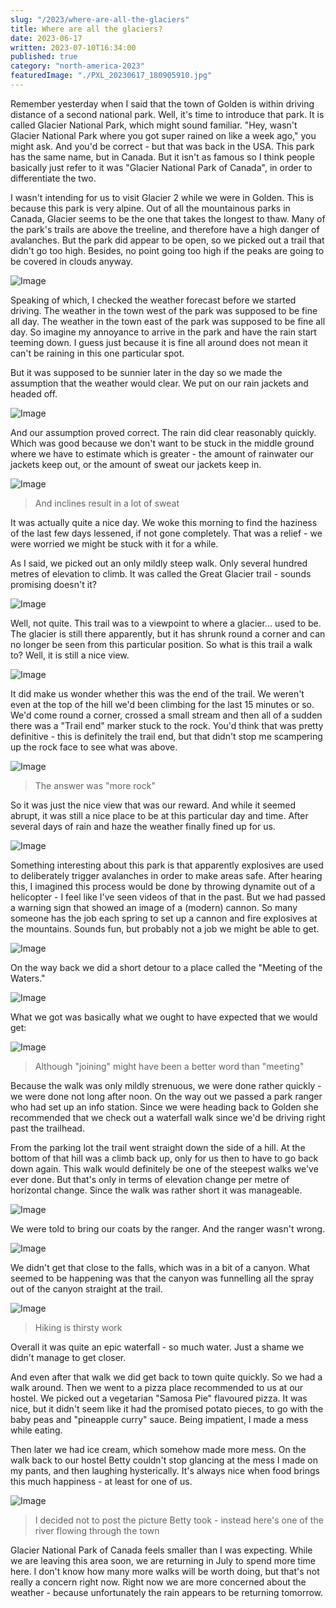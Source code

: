 ```yaml
---
slug: "/2023/where-are-all-the-glaciers"
title: Where are all the glaciers?
date: 2023-06-17
written: 2023-07-10T16:34:00
published: true
category: "north-america-2023"
featuredImage: "./PXL_20230617_180905910.jpg"
---
```


Remember yesterday when I said that the town of Golden is within driving distance of a second national park.  Well, it's time to introduce that park.  It is called Glacier National Park, which might sound familiar.  "Hey, wasn't Glacier National Park where you got super rained on like a week ago," you might ask.  And you'd be correct - but that was back in the USA.  This park has the same name, but in Canada.  But it isn't as famous so I think people basically just refer to it was "Glacier National Park of Canada", in order to differentiate the two.

I wasn't intending for us to visit Glacier 2 while we were in Golden.  This is because this park is very alpine.  Out of all the mountainous parks in Canada, Glacier seems to be the one that takes the longest to thaw.  Many of the park's trails are above the treeline, and therefore have a high danger of avalanches.  But the park did appear to be open, so we picked out a trail that didn't go too high.  Besides, no point going too high if the peaks are going to be covered in clouds anyway.

![Image](PXL_20230617_170247415.jpg)

Speaking of which, I checked the weather forecast before we started driving.  The weather in the town west of the park was supposed to be fine all day.  The weather in the town east of the park was supposed to be fine all day.  So imagine my annoyance to arrive in the park and have the rain start teeming down.  I guess just because it is fine all around does not mean it can't be raining in this one particular spot.

But it was supposed to be sunnier later in the day so we made the assumption that the weather would clear.  We put on our rain jackets and headed off.

![Image](PXL_20230617_172219010.jpg)

And our assumption proved correct.  The rain did clear reasonably quickly.  Which was good because we don't want to be stuck in the middle ground where we have to estimate which is greater - the amount of rainwater our jackets keep out, or the amount of sweat our jackets keep in.

![Image](PXL_20230617_175920668.jpg)

> And inclines result in a lot of sweat

It was actually quite a nice day.  We woke this morning to find the haziness of the last few days lessened, if not gone completely.  That was a relief - we were worried we might be stuck with it for a while.

As I said, we picked out an only mildly steep walk.  Only several hundred metres of elevation to climb.  It was called the Great Glacier trail - sounds promising doesn't it?

![Image](PXL_20230617_180432759.jpg)

Well, not quite.  This trail was to a viewpoint to where a glacier... used to be.  The glacier is still there apparently, but it has shrunk round a corner and can no longer be seen from this particular position.  So what is this trail a walk to?  Well, it is still a nice view.

![Image](PXL_20230617_180905910.jpg)

It did make us wonder whether this was the end of the trail.  We weren't even at the top of the hill we'd been climbing for the last 15 minutes or so.  We'd come round a corner, crossed a small stream and then all of a sudden there was a "Trail end" marker stuck to the rock.  You'd think that was pretty definitive - this is definitely the trail end, but that didn't stop me scampering up the rock face to see what was above.

![Image](PXL_20230617_180926257.jpg)

> The answer was "more rock"

So it was just the nice view that was our reward.  And while it seemed abrupt, it was still a nice place to be at this particular day and time.  After several days of rain and haze the weather finally fined up for us.

![Image](PXL_20230617_180452777.jpg)

Something interesting about this park is that apparently explosives are used to deliberately trigger avalanches in order to make areas safe.  After hearing this, I imagined this process would be done by throwing dynamite out of a helicopter - I feel like I've seen videos of that in the past.  But we had passed a warning sign that showed an image of a (modern) cannon.  So many someone has the job each spring to set up a cannon and fire explosives at the mountains.  Sounds fun, but probably not a job we might be able to get.

![Image](PXL_20230617_181747984.jpg)

On the way back we did a short detour to a place called the "Meeting of the Waters."

![Image](PXL_20230617_190402351.jpg)

What we got was basically what we ought to have expected that we would get:

![Image](PXL_20230617_190222866.jpg)

> Although "joining" might have been a better word than "meeting"

Because the walk was only mildly strenuous, we were done rather quickly - we were done not long after noon.  On the way out we passed a park ranger who had set up an info station.  Since we were heading back to Golden she recommended that we check out a waterfall walk since we'd be driving right past the trailhead.

From the parking lot the trail went straight down the side of a hill.  At the bottom of that hill was a climb back up, only for us then to have to go back down again.  This walk would definitely be one of the steepest walks we've ever done.  But that's only in terms of elevation change per metre of horizontal change.  Since the walk was rather short it was manageable.

![Image](PXL_20230617_195146603.jpg)

We were told to bring our coats by the ranger.  And the ranger wasn't wrong.

![Image](PXL_20230617_195403131.jpg)

We didn't get that close to the falls, which was in a bit of a canyon.  What seemed to be happening was that the canyon was funnelling all the spray out of the canyon straight at the trail.

![Image](PXL_20230617_195435020.jpg)

> Hiking is thirsty work

Overall it was quite an epic waterfall - so much water.  Just a shame we didn't manage to get closer.

And even after that walk we did get back to town quite quickly.  So we had a walk around.  Then we went to a pizza place recommended to us at our hostel.  We picked out a vegetarian "Samosa Pie" flavoured pizza.  It was nice, but it didn't seem like it had the promised potato pieces, to go with the baby peas and "pineapple curry" sauce.  Being impatient, I made a mess while eating.

Then later we had ice cream, which somehow made more mess.  On the walk back to our hostel Betty couldn't stop glancing at the mess I made on my pants, and then laughing hysterically.  It's always nice when food brings this much happiness - at least for one of us.

![Image](PXL_20230617_211137570.jpg)

> I decided not to post the picture Betty took - instead here's one of the river flowing through the town

Glacier National Park of Canada feels smaller than I was expecting.  While we are leaving this area soon, we are returning in July to spend more time here.  I don't know how many more walks will be worth doing, but that's not really a concern right now.  Right now we are more concerned about the weather - because unfortunately the rain appears to be returning tomorrow.